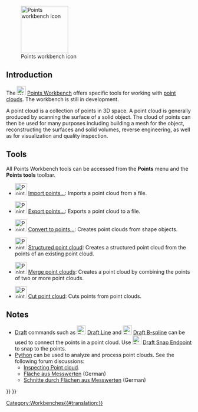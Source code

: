 <languages/>
<translate>

<!--T:13-->
{{Docnav
|[[PartDesign_Workbench|PartDesign Workbench]]
|[[Reverse_Engineering_Workbench|Reverse Engineering Workbench]]
|IconL=Workbench_PartDesign.svg
|IconR=Workbench_Reverse_Engineering.svg
}}

<!--T:14-->
[[Image:Workbench_Points.svg|thumb|128px|Points workbench icon]]

</translate>
{{TOCright}}
<translate>

==Introduction== <!--T:1-->

<!--T:15-->
The [[Image:Workbench_Points.svg|24px]] [[Points_Workbench|Points Workbench]] offers specific tools for working with [http://en.wikipedia.org/wiki/Point_cloud point clouds]. The workbench is still in development.

<!--T:8-->
A point cloud is a collection of points in 3D space. A point cloud is generally produced by scanning the surface of a solid object. The cloud of points can then be used for many purposes including building a mesh for the object, reconstructing the surfaces and solid volumes, reverse engineering, as well as for visualization and quality inspection.

==Tools== <!--T:4-->

<!--T:5-->
All Points Workbench tools can be accessed from the '''Points''' menu and the '''Points tools''' toolbar.

<!--T:19-->
* [[Image:Points_Import.svg|32px]] [[Points_Import|Import points...]]: Imports a point cloud from a file.

<!--T:20-->
* [[Image:Points_Export.svg|32px]] [[Points_Export|Export points...]]: Exports a point cloud to a file.

<!--T:17-->
* [[Image:Points_Convert.svg|32px]] [[Points_Convert|Convert to points...]]: Creates point clouds from shape objects.

<!--T:18-->
* [[Image:Points_Structure.svg|32px]] [[Points_Structure|Structured point cloud]]: Creates a structured point cloud from the points of an existing point cloud.

<!--T:22-->
* [[Image:Points_Merge.svg|32px]] [[Points_Merge|Merge point clouds]]: Creates a point cloud by combining the points of two or more point clouds.

<!--T:21-->
* [[Image:Points_PolyCut.svg|32px]] [[Points_PolyCut|Cut point cloud]]: Cuts points from point clouds.

==Notes== <!--T:16-->

<!--T:7-->
* [[Draft_Workbench|Draft]] commands such as [[Image:Draft_Line.svg|24px]] [[Draft_Line|Draft Line]] and [[Image:Draft_BSpline.svg|24px]] [[Draft_BSpline|Draft B-spline]] can be used to connect the points in a point cloud. Use [[Image:Draft_Snap_Endpoint.svg|24px]] [[Draft_Snap_Endpoint|Draft Snap Endpoint]] to snap to the points.
* [[Python|Python]] can be used to analyze and process point clouds. See the following forum discussions:
** [https://forum.freecad.org/viewtopic.php?f=3&t=16098 Inspecting Point cloud].
** [https://forum.freecad.org/viewtopic.php?f=13&t=15988 Fläche aus Messwerten] (German)
** [https://forum.freecad.org/viewtopic.php?f=13&t=16103 Schnitte durch Flächen aus Messwerten] (German)


<!--T:3-->
{{Docnav
|[[PartDesign_Workbench|PartDesign Workbench]]
|[[Reverse_Engineering_Workbench|Reverse Engineering Workbench]]
|IconL=Workbench_PartDesign.svg
|IconR=Workbench_Reverse_Engineering.svg
}}

</translate>
{{Points Tools navi{{#translation:}}}}
{{Userdocnavi{{#translation:}}}}
[[Category:Workbenches{{#translation:}}]]
